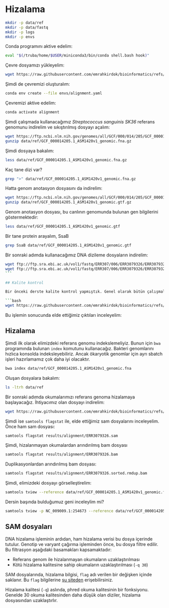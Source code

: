 # Hizalama


```bash
mkdir -p data/ref
mkdir -p data/fastq
mkdir -p logs
mkdir -p envs
```

Conda programını aktive edelim:

```bash
eval "$(/truba/home/$USER/miniconda3/bin/conda shell.bash hook)"
```

Çevre dosyamızı yükleyelim:

```bash
wget https://raw.githubusercontent.com/emrahkirdok/bioinformatics/refs/heads/main/09-scripts/01-environments/alignment.yaml -P envs/
```

Şimdi de çevremizi oluşturalım:

```bash
conda env create --file envs/alignment.yaml
```

Çevremizi aktive edelim:

```bash
conda activate alignment
```

Şimdi çalışmada kullanacağımız *Streptococcus sanguinis SK36* referans genomunu indirelim ve sıkıştırılmış dosyayı açalım:

```bash
wget https://ftp.ncbi.nlm.nih.gov/genomes/all/GCF/000/014/205/GCF_000014205.1_ASM1420v1/GCF_000014205.1_ASM1420v1_genomic.fna.gz -P data/ref
gunzip data/ref/GCF_000014205.1_ASM1420v1_genomic.fna.gz
```

Şimdi dosyaya bakalım:

```bash
less data/ref/GCF_000014205.1_ASM1420v1_genomic.fna.gz
```

Kaç tane dizi var?

```bash
grep ">" data/ref/GCF_000014205.1_ASM1420v1_genomic.fna.gz
```

Hatta genom anotasyon dosyasını da indirelim:

```bash
wget https://ftp.ncbi.nlm.nih.gov/genomes/all/GCF/000/014/205/GCF_000014205.1_ASM1420v1/GCF_000014205.1_ASM1420v1_genomic.gtf.gz -P data/ref
gunzip data/ref/GCF_000014205.1_ASM1420v1_genomic.gtf.gz
```

Genom anotasyon dosyası, bu canlının genomunda bulunan gen bilgilerini göstermektedir:

```bash
less data/ref/GCF_000014205.1_ASM1420v1_genomic.gtf
```

Bir tane protein arayalım, SsaB

```bash
grep SsaB data/ref/GCF_000014205.1_ASM1420v1_genomic.gtf
```

Bir sonraki adımda kullanacağımız DNA dizileme dosyaların indirelim:

```bash
wget ftp://ftp.sra.ebi.ac.uk/vol1/fastq/ERR307/006/ERR3079326/ERR3079326_1.fastq.gz -P data/fastq/
wget ftp://ftp.sra.ebi.ac.uk/vol1/fastq/ERR307/006/ERR3079326/ERR3079326_2.fastq.gz -P data/fastq/
``` 

## Kalite kontrol

Bir önceki derste kalite kontrol yapmıştık. Genel olarak bütün çalışmalarda bir kez kalite kontrol yapmak faydalı bir işlem olacaktır. Ancak bunu nasıl yapacağınıza siz karar vermelisiniz. Kullanacağımız betiği indirelim:

```bash
wget https://raw.githubusercontent.com/emrahkirdok/bioinformatics/refs/heads/main/09-scripts/02-sbatch-scripts/quality-control-and-cutadapt.sh -P scripts/
```

Bu işlemin sonucunda elde ettiğimiz çıktıları inceleyelim:

## Hizalama

Şimdi ilk olarak elimizdeki referans genomu indekslemeliyiz. Bunun için `bwa` programında bulunan `index` komutunu kullanacağız. Bakteri genomlarını hızlıca konsolda indeksleyebiliriz. Ancak ökaryotik genomlar için ayrı sbatch işleri hazırlamamız çok daha iyi olacaktır.


```bash
bwa index data/ref/GCF_000014205.1_ASM1420v1_genomic.fna
```

Oluşan dosyalara bakalım:

```bash
ls -ltrh data/ref
```

Bir sonraki adımda okumalarımızı referans genoma hizalamaya başlayacağız. İhtiyacımız olan dosyayı indirelim:

```bash
wget https://raw.githubusercontent.com/emrahkirdok/bioinformatics/refs/heads/main/09-scripts/02-sbatch-scripts/alignment.sh -P scripts
```

Şimdi ise `samtools flagstat` ile, elde ettiğimiz sam dosyalarını inceleyelim. Önce ham sam dosyası:

```bash
samtools flagstat results/alignment/ERR3079326.sam
```

Şimdi, hizalanmayan okumalardan arındırılmış bam dosyası

```bash
samtools flagstat results/alignment/ERR3079326.bam
```

Duplikasyonlardan arındırılmış bam dosyası:

```bash
samtools flagstat results/alignment/ERR3079326.sorted.rmdup.bam
```

Şimdi, elimizdeki dosyayı görselleştirelim:

```bash
samtools tview --reference data/ref/GCF_000014205.1_ASM1420v1_genomic.fna results/alignment/ERR3079326.sorted.rmdup.bam
````

Dersin başında bulduğumuz geni inceleylim mi?

```bash
samtools tview -p NC_009009.1:254673 --reference data/ref/GCF_000014205.1_ASM1420v1_genomic.fna results/alignment/ERR3079326.sorted.rmdup.bam
````

## SAM dosyaları

DNA hizalama işleminin ardıdan, ham hizalama verisi bu dosya içerinde tutulur. Genotip ve varyant çağırma işleminden önce, bu dosya filtre edilir. Bu filtrasyon aşağıdaki basamakları kapsamaktadır:

+ Referans genom ile hizalanmayan okumaların uzaklaştırılması
+ Kötü hizalama kalitesine sahip okumaların uzaklaştırılması (`-q 30`)

SAM dosyalarında, hizalama bilgisi, `flag` adı verilen bir değişken içinde saklanır. Bu `flag` bilgilerine [şu siteden](https://broadinstitute.github.io/picard/explain-flags.html) erişebilirsiniz.

Hizalama kalitesi (`-q`) aslında, phred okuma kalitesinin bir fonksiyonu. Genelde 30 okuma kalitesinden daha düşük olan diziler, hizalama dosyasından uzaklaştırlır.